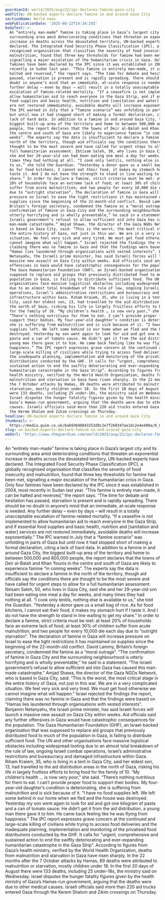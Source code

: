 ```yaml
---
guardianId: world/2025/aug/22/ipc-declares-famine-gaza-city
webTitle: UN-backed experts declare famine in and around Gaza City
sectionName: World news
webPublicationDate: '2025-08-22T14:34:29Z'
bodyText: >-
  An “entirely man-made” famine is taking place in Gaza’s largest city and its
  surrounding area amid deteriorating conditions that threaten an exponential
  increase in deaths across the devastated territory, UN-backed experts have
  declared. The Integrated Food Security Phase Classification (IPC), a globally
  recognised organisation that classifies the severity of food insecurity and
  malnutrition, found that three key thresholds for famine had been met,
  signalling a major escalation of the humanitarian crisis in Gaza. Only four
  famines have been declared by the IPC since it was established in 2004, most
  recently in Sudan last year. “This famine is entirely man-made, it can be
  halted and reversed,” the report says. “The time for debate and hesitation has
  passed, starvation is present and is rapidly spreading. There should be no
  doubt in anyone’s mind that an immediate, at-scale response is needed. Any
  further delay – even by days – will result in a totally unacceptable
  escalation of famine-related mortality. “If a ceasefire is not implemented to
  allow humanitarian aid to reach everyone in the Gaza Strip, and if essential
  food supplies and basic health, nutrition and [sanitation and water] services
  are not restored immediately, avoidable deaths will increase exponentially.”
  The IPC warned in July that a “famine scenario” was unfolding in parts of Gaza
  but until now it had stopped short of making a formal declaration, citing a
  lack of hard data. In addition to a famine in and around Gaza City, the
  biggest built-up area of the territory and home to between 500,000 and 800,000
  people, the report declares that the towns of Deir al-Balah and Khan Younis in
  the centre and south of Gaza are likely to experience famine “in coming
  weeks”. The experts say the data is insufficient to declare a famine in the
  north of the territory, though aid officials say the conditions there are
  thought to be the most severe and have called for urgent steps to allow for a
  full humanitarian assessment. Ibtisam Saleh, 50, who lives in Gaza City, said
  she and her 29-year-old son had been eating one meal a day for weeks, and many
  times they had nothing at all. “I cook only lentils, nothing else is available
  to us,” she told the Guardian. “Yesterday a donor gave us a small bag of rice.
  As for food kitchens, I cannot eat their food, it makes my stomach hurt if I
  taste it. And I do not have the strength to stand in line waiting to get my
  share.” In order to declare a famine, strict criteria must be met: at least
  20% of households face an extreme lack of food; at least 30% of children
  suffer from acute malnutrition; and two people for every 10,000 die each day
  due to “outright starvation”. The declaration of famine in Gaza will increase
  pressure on Israel to ease the tight restrictions it has maintained on
  supplies since the beginning of the 22-month-old conflict. David Lammy,
  Britain’s foreign secretary, condemned the famine as a “moral outrage”. “The
  confirmation of famine in Gaza City and the surrounding neighbourhood is
  utterly horrifying and is wholly preventable,” he said in a statement. “The
  Israeli government’s refusal to allow sufficient aid into Gaza has caused this
  man-made catastrophe.” Amjad Shawa, the director of the Gaza NGOs Network, who
  is based in Gaza City, said: “This is the worst, the most critical stage in
  the entire history of Gaza, not just in this war. We are in a very complicated
  situation. We feel very sick and very tired. We must get food otherwise we
  cannot imagine what will happen.” Israel rejected the findings the report,
  claiming there was no famine in Gaza and that the findings were based on
  “Hamas lies laundered through organisations with vested interests”. Benjamin
  Netanyahu, the Israeli prime minister, has said Israeli forces will launch a
  massive new assault on Gaza City within weeks. Aid officials said any further
  offensives in Gaza would have catastrophic consequences for the population.
  The Gaza Humanitarian Foundation (GHF), an Israel-backed organisation that was
  supposed to replace aid groups that previously distributed food to much of the
  population in Gaza, is failing to distribute sufficient food. The UN and other
  organisations face massive logistical obstacles including widespread looting
  due to an almost total breakdown of the rule of law, ongoing Israeli combat
  operations, Israel’s administrative restrictions and bureaucracy and damaged
  infrastructure within Gaza. Riham Kraiem, 35, who is living in a tent in Gaza
  City, said her eldest son, 13, had travelled to the aid distribution areas in
  the north of Gaza, risking his life in largely fruitless efforts to bring food
  for the family of 10. “My children’s health … is now very poor,” she said.
  “There’s nothing nutritious for them to eat. I can’t provide proper food to
  support their bodies. My four-year-old daughter’s condition is deteriorating,
  she is suffering from malnutrition and is sick because of it. “I have no food
  supplies left. We left some behind in our home when we fled and the house was
  destroyed. Yesterday my son went again to look for aid and got one kilogram of
  pasta and a can of tomato sauce. He didn’t get it from the aid distribution, a
  young man there gave it to him. He came back feeling like he was flying from
  happiness.” The IPC report expresses grave concern at the continued and
  large-scale killing of civilians while trying to access food deliveries and
  the inadequate planning, implementation and monitoring of the privatised food
  distributions conducted by the GHF. It calls for “urgent, comprehensive and
  sustained action to end the swiftly deteriorating and ever-expanding
  humanitarian catastrophe in the Gaza Strip”. According to figures from Gaza’s
  health ministry, verified by the World Health Organization, deaths from
  malnutrition and starvation in Gaza have risen sharply. In the 22 months after
  the 7 October attacks by Hamas, 89 deaths were attributed to malnutrition or
  starvation, mostly children under 18. In the first 20 days of August there
  were 133 deaths, including 25 under-18s, the ministry said on Wednesday.
  Israel disputes the hunger fatality figures given by the health ministry of
  Gaza’s Hamas-run government, arguing that the deaths were due to other medical
  causes. Israeli officials said more than 220 aid trucks entered Gaza through
  the Kerem Shalom and Zikim crossings on Thursday.
headline: UN-backed experts declare famine in and around Gaza City
thumbnail: >-
  https://media.guim.co.uk/6ab93048843253d9c2e7f268347ae1dc2e4e400a/0_0_4867_3893/500.jpg
slug: un-backed-experts-declare-famine-in-and-around-gaza-city
webUrl: 'https://www.theguardian.com/world/2025/aug/22/ipc-declares-famine-gaza-city'
---
```

An “entirely man-made” famine is taking place in Gaza’s largest city and its surrounding area amid deteriorating conditions that threaten an exponential increase in deaths across the devastated territory, UN-backed experts have declared. The Integrated Food Security Phase Classification (IPC), a globally recognised organisation that classifies the severity of food insecurity and malnutrition, found that three key thresholds for famine had been met, signalling a major escalation of the humanitarian crisis in Gaza. Only four famines have been declared by the IPC since it was established in 2004, most recently in Sudan last year. “This famine is entirely man-made, it can be halted and reversed,” the report says. “The time for debate and hesitation has passed, starvation is present and is rapidly spreading. There should be no doubt in anyone’s mind that an immediate, at-scale response is needed. Any further delay – even by days – will result in a totally unacceptable escalation of famine-related mortality. “If a ceasefire is not implemented to allow humanitarian aid to reach everyone in the Gaza Strip, and if essential food supplies and basic health, nutrition and [sanitation and water] services are not restored immediately, avoidable deaths will increase exponentially.” The IPC warned in July that a “famine scenario” was unfolding in parts of Gaza but until now it had stopped short of making a formal declaration, citing a lack of hard data. In addition to a famine in and around Gaza City, the biggest built-up area of the territory and home to between 500,000 and 800,000 people, the report declares that the towns of Deir al-Balah and Khan Younis in the centre and south of Gaza are likely to experience famine “in coming weeks”. The experts say the data is insufficient to declare a famine in the north of the territory, though aid officials say the conditions there are thought to be the most severe and have called for urgent steps to allow for a full humanitarian assessment. Ibtisam Saleh, 50, who lives in Gaza City, said she and her 29-year-old son had been eating one meal a day for weeks, and many times they had nothing at all. “I cook only lentils, nothing else is available to us,” she told the Guardian. “Yesterday a donor gave us a small bag of rice. As for food kitchens, I cannot eat their food, it makes my stomach hurt if I taste it. And I do not have the strength to stand in line waiting to get my share.” In order to declare a famine, strict criteria must be met: at least 20% of households face an extreme lack of food; at least 30% of children suffer from acute malnutrition; and two people for every 10,000 die each day due to “outright starvation”. The declaration of famine in Gaza will increase pressure on Israel to ease the tight restrictions it has maintained on supplies since the beginning of the 22-month-old conflict. David Lammy, Britain’s foreign secretary, condemned the famine as a “moral outrage”. “The confirmation of famine in Gaza City and the surrounding neighbourhood is utterly horrifying and is wholly preventable,” he said in a statement. “The Israeli government’s refusal to allow sufficient aid into Gaza has caused this man-made catastrophe.” Amjad Shawa, the director of the Gaza NGOs Network, who is based in Gaza City, said: “This is the worst, the most critical stage in the entire history of Gaza, not just in this war. We are in a very complicated situation. We feel very sick and very tired. We must get food otherwise we cannot imagine what will happen.” Israel rejected the findings the report, claiming there was no famine in Gaza and that the findings were based on “Hamas lies laundered through organisations with vested interests”. Benjamin Netanyahu, the Israeli prime minister, has said Israeli forces will launch a massive new assault on Gaza City within weeks. Aid officials said any further offensives in Gaza would have catastrophic consequences for the population. The Gaza Humanitarian Foundation (GHF), an Israel-backed organisation that was supposed to replace aid groups that previously distributed food to much of the population in Gaza, is failing to distribute sufficient food. The UN and other organisations face massive logistical obstacles including widespread looting due to an almost total breakdown of the rule of law, ongoing Israeli combat operations, Israel’s administrative restrictions and bureaucracy and damaged infrastructure within Gaza. Riham Kraiem, 35, who is living in a tent in Gaza City, said her eldest son, 13, had travelled to the aid distribution areas in the north of Gaza, risking his life in largely fruitless efforts to bring food for the family of 10. “My children’s health … is now very poor,” she said. “There’s nothing nutritious for them to eat. I can’t provide proper food to support their bodies. My four-year-old daughter’s condition is deteriorating, she is suffering from malnutrition and is sick because of it. “I have no food supplies left. We left some behind in our home when we fled and the house was destroyed. Yesterday my son went again to look for aid and got one kilogram of pasta and a can of tomato sauce. He didn’t get it from the aid distribution, a young man there gave it to him. He came back feeling like he was flying from happiness.” The IPC report expresses grave concern at the continued and large-scale killing of civilians while trying to access food deliveries and the inadequate planning, implementation and monitoring of the privatised food distributions conducted by the GHF. It calls for “urgent, comprehensive and sustained action to end the swiftly deteriorating and ever-expanding humanitarian catastrophe in the Gaza Strip”. According to figures from Gaza’s health ministry, verified by the World Health Organization, deaths from malnutrition and starvation in Gaza have risen sharply. In the 22 months after the 7 October attacks by Hamas, 89 deaths were attributed to malnutrition or starvation, mostly children under 18. In the first 20 days of August there were 133 deaths, including 25 under-18s, the ministry said on Wednesday. Israel disputes the hunger fatality figures given by the health ministry of Gaza’s Hamas-run government, arguing that the deaths were due to other medical causes. Israeli officials said more than 220 aid trucks entered Gaza through the Kerem Shalom and Zikim crossings on Thursday.
